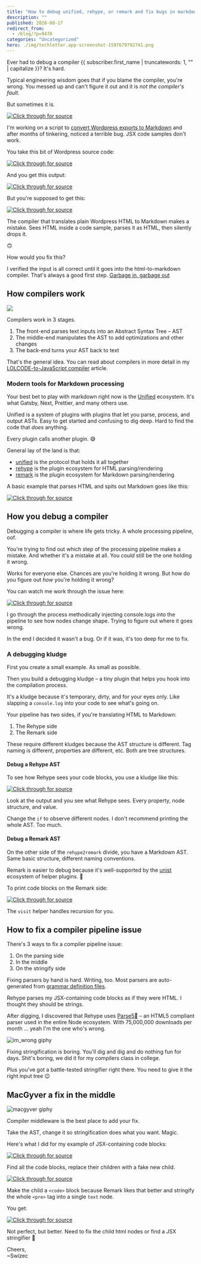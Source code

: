 ```yaml
---
title: "How to debug unified, rehype, or remark and fix bugs in markdown processing"
description: ""
published: 2020-08-17
redirect_from:
  - /blog/?p=9478
categories: "Uncategorized"
hero: ./img/techletter.app-screenshot-1597679792741.png
---
```


Ever had to debug a compiler {{ subscriber.first_name | truncatewords: 1, "" | capitalize }}? It's hard.

Typical engineering wisdom goes that if you blame the compiler, you're wrong. You messed up and can't figure it out and it is _not the compiler's fault_.

But sometimes it is.

[![Click through for source](./img/techletter.app-screenshot-1597679792741.png)](https://www.youtube.com/watch?v=6oO3IfxOOoA)

I'm working on a script to [convert Wordpress exports to Markdown](https://github.com/Swizec/wordpress-to-markdown) and after months of tinkering, noticed a terrible bug. JSX code samples don't work.

You take this bit of Wordpress source code:

[![Click through for source](./img/techletter.app-screenshot-1597679790529.png)](<https://carbon.now.sh/?bg=rgba(255,255,255,1)&t=seti&l=html&ds=true&wc=true&wa=true&pv=48px&ph=32px&ln=false&code=%3Cpre%20lang%3D%22javascript%22%3E%0Aclass%20ReportSize%20extends%20React.Component%20%7B%0A%20%20refCallback%20%3D%20element%20%3D%3E%20%7B%0A%20%20%20%20if%20(element)%20%7B%0A%20%20%20%20%20%20this.props.getSize(element.getBoundingClientRect())%3B%0A%20%20%20%20%7D%0A%20%20%7D%3B%0A%0A%20%20render()%20%7B%0A%20%20%20%20return%20(%0A%20%20%20%20%20%20%3Cdiv%20ref%3D%7Bthis.refCallback%7D%20style%3D%7B%7B%20border%3A%20%221px%20solid%20red%22%20%7D%7D%3E%0A%20%20%20%20%20%20%20%20%7Bfaker.lorem.paragraphs(Math.random()%20*%2010)%7D%0A%20%20%20%20%20%20%3C%2Fdiv%3E%0A%20%20%20%20)%3B%0A%20%20%7D%0A%7D%0A%3C%2Fpre%3E>)

And you get this output:

[![Click through for source](./img/techletter.app-screenshot-1597679790389.png)](<https://carbon.now.sh/?bg=rgba(255,255,255,1)&t=seti&l=null&ds=true&wc=true&wa=true&pv=48px&ph=32px&ln=false&code=%60%60javascript%0Aclass%20ReportSize%20extends%20React.Component%20%7B%0A%20%20refCallback%20%3D%20element%20%3D%3E%20%7B%0A%20%20%20%20if%20(element)%20%7B%0A%20%20%20%20%20%20this.props.getSize(element.getBoundingClientRect())%3B%0A%20%20%20%20%7D%0A%20%20%7D%3B%0A%0A%20%20render()%20%7B%0A%20%20%20%20return%20(%0A%20%20%20%20%0A%20%20%20%20%20%20%20%20%7Bfaker.lorem.paragraphs(Math.random()%20*%2010)%7D%0A%0A%20%20%20%20)%3B%0A%20%20%7D%0A%7D%0A%60%60>)

But you're supposed to get this:

[![Click through for source](./img/techletter.app-screenshot-1597679790476.png)](<https://carbon.now.sh/?bg=rgba(255,255,255,1)&t=seti&l=null&ds=true&wc=true&wa=true&pv=48px&ph=32px&ln=false&code=%60%60javascript%0Aclass%20ReportSize%20extends%20React.Component%20%7B%0A%20%20refCallback%20%3D%20element%20%3D%3E%20%7B%0A%20%20%20%20if%20(element)%20%7B%0A%20%20%20%20%20%20this.props.getSize(element.getBoundingClientRect())%3B%0A%20%20%20%20%7D%0A%20%20%7D%3B%0A%0A%20%20render()%20%7B%0A%20%20%20%20return%20(%0A%20%20%20%20%20%20%3Cdiv%20ref%3D%7Bthis.refCallback%7D%20style%3D%7B%7B%20border%3A%20%221px%20solid%20%20red%22%20%7D%7D%3E%0A%20%20%20%20%20%20%20%20%7Bfaker.lorem.paragraphs(Math.random()%20*%2010)%7D%0A%20%20%20%20%20%20%3C%2Fdiv%3E%0A%20%20%20%20)%3B%0A%20%20%7D%0A%7D%0A%60%60>)

The compiler that translates plain Wordpress HTML to Markdown makes a mistake. Sees HTML inside a code sample, parses it as HTML, then silently drops it.

🙃

How would you fix this?

I verified the input is all correct until it goes into the html-to-markdown compiler. That's always a good first step. [Garbage in, garbage out](https://en.wikipedia.org/wiki/Garbage_in,_garbage_out)

## How compilers work

![](./img/EDCVI2Q.png)

Compilers work in 3 stages.

1.  The front-end parses text inputs into an Abstract Syntax Tree – AST
2.  The middle-end manipulates the AST to add optimizations and other changes
3.  The back-end turns your AST back to text

That's the general idea. You can read about compilers in more detail in my [LOLCODE-to-JavaScript compiler](https://swizec.com/blog/lolcode-to-javascript-compiler-babel-macro/swizec/9083) article.

### Modern tools for Markdown processing

Your best bet to play with markdown right now is the [Unified](https://unifiedjs.com/) ecosystem. It's what Gatsby, Next, Prettier, and many others use.

Unified is a system of plugins with plugins that let you parse, process, and output ASTs. Easy to get started and confusing to dig deep. Hard to find the code that _does_ anything.

Every plugin calls another plugin. 😅

General lay of the land is that:

- [unified](https://github.com/unifiedjs/unified) is the protocol that holds it all together
- [rehype](https://github.com/rehypejs/rehype) is the plugin ecosystem for HTML parsing/rendering
- [remark](https://github.com/remarkjs/remark) is the plugin ecosystem for Markdown parsing/rendering

A basic example that parses HTML and spits out Markdown goes like this:

[![Click through for source](./img/techletter.app-screenshot-1597679790671.png)](<https://carbon.now.sh/?bg=rgba(255,255,255,1)&t=seti&l=javascript&ds=true&wc=true&wa=true&pv=48px&ph=32px&ln=false&code=import%20parse%20from%20'rehype-parse'%0Aimport%20rehype2remark%20from%20'rehype-remark'%0Aimport%20stringify%20from%20'remark-stringify'%0A%0Aunified()%20%2F%2F%20initiate%20the%20pipeline%0A%09.use(parse)%20%2F%2F%20parse%20HTML%20to%20AST%0A%09.use(rehype2remark)%20%2F%2F%20translate%20Rehype%20AST%20to%20Remark%20AST%0A%09.use(stringify)%20%2F%2F%20stringify%20AST%20to%20markdown%0A%09.process(inputHTML%2C%20(err%2C%20markdown)%20%3D%3E%20%7B%0A%09%09console.log(markdown)%0A%09%7D)>)

## How you debug a compiler

Debugging a compiler is where life gets tricky. A whole processing pipeline, oof.

You're trying to find out which step of the processing pipeline makes a mistake. And whether it's a mistake at all. You _could_ still be the one holding it wrong.

Works for everyone else. Chances are you're holding it wrong. But how do you figure out _how_ you're holding it wrong?

You can watch me work through the issue here:

[![Click through for source](./img/techletter.app-screenshot-1597679797967.png)](https://www.youtube.com/watch?v=6oO3IfxOOoA)

I go through the process methodically injecting console.logs into the pipeline to see how nodes change shape. Trying to figure out where it goes wrong.

In the end I decided it wasn't a bug. Or if it was, it's too deep for me to fix.

### A debugging kludge

First you create a small example. As small as possible.

Then you build a debugging kludge – a tiny plugin that helps you hook into the compilation process.

It's a kludge because it's temporary, dirty, and for your eyes only. Like slapping a `console.log` into your code to see what's going on.

Your pipeline has two sides, if you're translating HTML to Markdown:

1.  The Rehype side
2.  The Remark side

These require different kludges because the AST structure is different. Tag naming is different, properties are different, etc. Both are tree structures.

#### Debug a Rehype AST

To see how Rehype sees your code blocks, you use a kludge like this:

[![Click through for source](./img/techletter.app-screenshot-1597679790968.png)](<https://carbon.now.sh/?bg=rgba(255,255,255,1)&t=seti&l=javascript&ds=true&wc=true&wa=true&pv=48px&ph=32px&ln=false&code=function%20debugCodeBlocks()%20%7B%0A%20%20%20%20function%20findCodeBlocks(node)%20%7B%0A%20%20%20%20%20%20%20%20let%20nodes%20%3D%20%5B%5D%3B%0A%0A%20%20%20%20%20%20%20%20if%20(node.tagName%20%3D%3D%3D%20%22pre%22)%20%7B%0A%20%20%20%20%20%20%20%20%20%20%20%20nodes.push(node)%3B%20%2F%2F%20%3Cpre%3E%20nodes%20are%20code%20blocks%0A%20%20%20%20%20%20%20%20%7D%20else%20if%20(node.children)%20%7B%0A%09%09%20%20%20%20%20%20%20%20%2F%2F%20recursively%20walk%20through%20child%20nodes%0A%20%20%20%20%20%20%20%20%20%20%20%20for%20(let%20child%20of%20node.children)%20%7B%0A%20%20%20%20%20%20%20%20%20%20%20%20%20%20%20%20nodes.push(...findCodeBlocks(child))%3B%0A%20%20%20%20%20%20%20%20%20%20%20%20%7D%0A%20%20%20%20%20%20%20%20%7D%0A%0A%20%20%20%20%20%20%20%20return%20nodes%3B%0A%20%20%20%20%7D%0A%20%20%20%20%0A%20%20%20%20return%20tree%20%3D%3E%20%7B%0A%09%20%20%20%20const%20codeBlocks%20%3D%20findCodeBlocks(tree)%0A%09%20%20%20%20%0A%09%20%20%20%20%2F%2F%20deep%20print%20the%20codeBlocks%20array%0A%09%20%20%20%20console.log(require(%22util%22).inspect(tree%2C%20false%2C%20null%2C%20true))%3B%0A%09%20%20%20%20%0A%09%20%20%20%20return%20tree%3B%0A%20%20%20%20%7D%0A%7D>)

Look at the output and you see what Rehype sees. Every property, node structure, and value.

Change the `if` to observe different nodes. I don't recommend printing the whole AST. Too much.

#### Debug a Remark AST

On the other side of the `rehype2remark` divide, you have a Markdown AST. Same basic structure, different naming conventions.

Remark is easier to debug because it's well-supported by the [unist](https://github.com/syntax-tree/unist) ecosystem of helper plugins. 🎉

To print code blocks on the Remark side:

[![Click through for source](./img/techletter.app-screenshot-1597679790566.png)](<https://carbon.now.sh/?bg=rgba(255,255,255,1)&t=seti&l=javascript&ds=true&wc=true&wa=true&pv=48px&ph=32px&ln=false&code=import%20visit%20from%20%22unist-util-visit%22%3B%0A%0Afunction%20codeBlockDebugger()%20%7B%0A%20%20%20%20return%20(markdownAST)%20%3D%3E%20%7B%0A%20%20%20%20%20%20%20%20visit(markdownAST%2C%20%22code%22%2C%20(node)%20%3D%3E%20%7B%0A%20%20%20%20%20%20%20%20%20%20%20%20console.log(require(%22util%22).inspect(node%2C%20false%2C%20null%2C%20true))%3B%0A%20%20%20%20%20%20%20%20%7D)%3B%0A%20%20%20%20%7D%3B%0A%7D>)

The `visit` helper handles recursion for you.

## How to fix a compiler pipeline issue

There's 3 ways to fix a compiler pipeline issue:

1.  On the parsing side
2.  In the middle
3.  On the stringify side

Fixing parsers by hand is hard. Writing, too. Most parsers are auto-generated from [grammar definition files](https://en.wikipedia.org/wiki/GNU_Bison).

Rehype parses my JSX-containing code blocks as if they were HTML. I thought they should be strings.

After digging, I discovered that Rehype uses [Parse5](https://github.com/inikulin/parse5) – an HTML5 compliant parser used in the entire Node ecosystem. With 75,000,000 downloads per month ... yeah I'm the one who's wrong.

![im_wrong giphy](./img/media-tI5T4zw7zVze8-giphy.gif)

Fixing stringification is boring. You'll dig and dig and do nothing fun for days. Shit's boring, we did it for my compilers class in college.

Plus you've got a battle-tested stringifier right there. You need to give it the right input tree 😉

## MacGyver a fix in the middle

![macgyver giphy](./img/media-16KdaesKdaAI8-giphy.gif)

Compiler middleware is the best place to add your fix.

Take the AST, change it so stringification does what you want. Magic.

Here's what I did for my example of JSX-containing code blocks:

[![Click through for source](./img/techletter.app-screenshot-1597679790704.png)](<https://carbon.now.sh/?bg=rgba(255,255,255,1)&t=seti&l=javascript&ds=true&wc=true&wa=true&pv=48px&ph=32px&ln=false&code=function%20fixCodeBlocks()%20%7B%0A%20%20%20%20const%20settings%20%3D%20%7B%0A%20%20%20%20%20%20%20%20quoteSmart%3A%20false%2C%0A%20%20%20%20%20%20%20%20closeSelfClosing%3A%20false%2C%0A%20%20%20%20%20%20%20%20omitOptionalTags%3A%20false%2C%0A%20%20%20%20%20%20%20%20entities%3A%20%7B%20useShortestReferences%3A%20true%20%7D%2C%0A%20%20%20%20%7D%3B%0A%0A%20%20%20%20return%20(tree)%20%3D%3E%20%7B%0A%20%20%20%20%20%20%20%20%2F%2F%20same%20recursion%20findCodeBlocks%20as%20above%0A%20%20%20%20%20%20%20%20const%20codeBlocks%20%3D%20findCodeBlocks(tree)%3B%0A%0A%20%20%20%20%20%20%20%20for%20(let%20block%20of%20codeBlocks)%20%7B%0A%20%20%20%20%20%20%20%20%20%20%20%20%2F%2F%20copy%20position%20info%20for%20the%20whole%20%3Cpre%3E%20so%20we%20can%20fake%20it%20later%0A%20%20%20%20%20%20%20%20%20%20%20%20const%20position%20%3D%20%7B%0A%20%20%20%20%20%20%20%20%20%20%20%20%20%20%20%20start%3A%20block.children%5B0%5D.position.start%2C%0A%20%20%20%20%20%20%20%20%20%20%20%20%20%20%20%20end%3A%20block.children%5Bblock.children.length%20-%201%5D.position.end%2C%0A%20%20%20%20%20%20%20%20%20%20%20%20%7D%3B%0A%0A%20%20%20%20%20%20%20%20%20%20%20%20%2F%2F%20replace%20children%20with%20my%20fakes%0A%20%20%20%20%20%20%20%20%20%20%20%20block.children%20%3D%20%5B%0A%20%20%20%20%20%20%20%20%20%20%20%20%20%20%20%20%0A%20%20%20%20%20%20%20%20%20%20%20%20%5D%3B%0A%20%20%20%20%20%20%20%20%7D%0A%0A%20%20%20%20%20%20%20%20return%20tree%3B%0A%20%20%20%20%7D%3B%0A%7D>)

Find all the code blocks, replace their children with a fake new child.

[![Click through for source](./img/techletter.app-screenshot-1597679790714.png)](<https://carbon.now.sh/?bg=rgba(255,255,255,1)&t=seti&l=javascript&ds=true&wc=true&wa=true&pv=48px&ph=32px&ln=false&code=%2F%2F%20add%20a%20fake%20%3Ccode%3E%20block%0A%2F%2F%20helps%20preserve%20language%20property%0A%7B%0A%20%20%20%20type%3A%20%22element%22%2C%0A%20%20%20%20tagName%3A%20%22code%22%2C%0A%20%20%20%20properties%3A%20%7B%0A%20%20%20%20%20%20%20%20className%3A%20%5B%0A%20%20%20%20%20%20%20%20%20%20%20%20%60language-%24%7B%0A%20%20%20%20%20%20%20%20%20%20%20%20%20%20%20%20block.properties%20%26%26%20block.properties.lang%0A%20%20%20%20%20%20%20%20%20%20%20%20%7D%60%2C%0A%20%20%20%20%20%20%20%20%5D%2C%0A%20%20%20%20%7D%2C%0A%20%20%20%20children%3A%20%5B%0A%20%20%20%20%20%20%20%20%2F%2F%20stringify%20the%20full%20%3Cpre%3E%20block%0A%20%20%20%20%20%20%20%20%2F%2F%20as%20a%20text%20child%20of%20the%20new%20%3Ccode%3E%20block%20%20%20%20%20%20%20%20%20%20%20%20%20%20%20%20%20%20%20%20%0A%20%20%20%20%20%20%20%20%7B%0A%20%20%20%20%20%20%20%20%20%20%20%20type%3A%20%22text%22%2C%0A%20%20%20%20%20%20%20%20%20%20%20%20%2F%2F%20hast-util-to-html%2C%20Rehype's%20stringifier%0A%20%20%20%20%20%20%20%20%20%20%20%20value%3A%20toHTML(block%2C%20settings)%0A%20%20%20%20%20%20%20%20%20%20%20%20%20%20%20%20.replace(%22%3C%2Fpre%3E%22%2C%20%22%22)%0A%20%20%20%20%20%20%20%20%20%20%20%20%20%20%20%20.replace(%2F%5C%3Cpre.*%3E%2F%2C%20%22%22)%0A%20%20%20%20%20%20%20%20%20%20%20%20%20%20%20%20%2F%2F%20this%20fixes%20a%20bug%20caused%20by%20a%20dirty%20fix%20somewhere%20else%20%3AP%0A%20%20%20%20%20%20%20%20%20%20%20%20%20%20%20%20.replace(%2F%5C%3Cp%5C%3E%5C%3C%5C%2Fp%5C%3E%2Fg%2C%20%22%5Cn%5Cn%22)%2C%0A%20%20%20%20%20%20%20%20%20%20%20%20position%2C%0A%20%20%20%20%20%20%20%20%7D%2C%0A%20%20%20%20%5D%2C%0A%7D>)

Make the child a `<code>` block because Remark likes that better and stringify the whole `<pre>` tag into a single `text` node.

You get:

[![Click through for source](./img/techletter.app-screenshot-1597679790629.png)](<https://carbon.now.sh/?bg=rgba(255,255,255,1)&t=seti&l=null&ds=true&wc=true&wa=true&pv=48px&ph=32px&ln=false&code=%60%60javascript%0Aclass%20ReportSize%20extends%20React.Component%20%7B%0A%20%20refCallback%20%3D%20element%20%3D%3E%20%7B%0A%20%20%20%20if%20(element)%20%7B%0A%20%20%20%20%20%20this.props.getSize(element.getBoundingClientRect())%3B%0A%20%20%20%20%7D%0A%20%20%7D%3B%0A%0A%20%20render()%20%7B%0A%20%20%20%20return%20(%0A%20%20%20%20%20%20%3Cdiv%20ref%3D%22%7Bthis.refCallback%7D%22%20style%3D%22%7B%7B%22%20border%3A%3D%22%22%20%26%2334%3B1px%3D%22%22%20solid%3D%22%22%20red%26%2334%3B%3D%22%22%20%7D%7D%3D%22%22%3E%0A%20%20%20%20%20%20%20%20%7Bfaker.lorem.paragraphs(Math.random()%20*%2010)%7D%0A%20%20%20%20%20%20%3C%2Fdiv%3E%0A%20%20%20%20)%3B%0A%20%20%7D%0A%7D%0A%60%60>)

Not perfect, but better. Need to fix the child html nodes or find a JSX stringifier 🤔

Cheers,  
~Swizec
